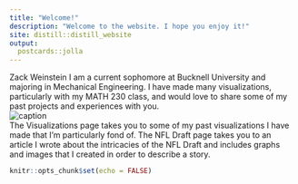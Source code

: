 ```yaml
---
title: "Welcome!"
description: "Welcome to the website. I hope you enjoy it!"
site: distill::distill_website
output:
  postcards::jolla
---  
```


Zack Weinstein
I am a current sophomore at Bucknell University and majoring in Mechanical Engineering. I have made many visualizations, particularly with my MATH 230 class, and would love to share some of my past projects and experiences with you.   
![caption](Bucknell_logo.png) \
The Visualizations page takes you to some of my past visualizations I have made that I'm particularly fond of. The NFL Draft page takes you to an article I wrote about the intricacies of the NFL Draft and includes graphs and images that I created in order to describe a story. 

```r
knitr::opts_chunk$set(echo = FALSE)

```
